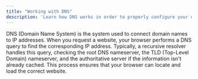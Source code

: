 ```yaml
---
title: "Working with DNS"
description: 'Learn how DNS works in order to properly configure your domain.'
---
```


DNS (Domain Name System) is the system used to connect domain names to IP addresses. When you request a 
website, your browser performs a DNS query to find the corresponding IP address. Typically, a recursive 
resolver handles this query, checking the root DNS nameserver, the TLD (Top-Level Domain) nameserver, and the 
authoritative server if the information isn't already cached. This process ensures that your browser can 
locate and load the correct website.
